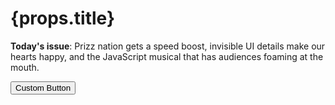 # {props.title}

**Today's issue**: Prizz nation gets a speed boost, invisible UI details make our hearts happy, and the JavaScript musical that has audiences foaming at the mouth.

<Button href="#">Custom Button</Button>